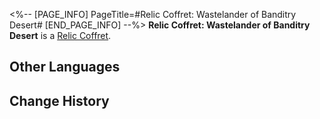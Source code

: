 <%-- [PAGE_INFO]
PageTitle=#Relic Coffret: Wastelander of Banditry Desert#
[END_PAGE_INFO] --%>
{{Item Infobox
|id          = 71011
|image       = Item Relic Coffret- Wastelander of Banditry Desert.png
|type        = Relic Coffret
|invCategory = Valuables
|rarity      = 5
|effect      = A device used to collect and restore the Lightdust in the Fragmentum to its original form. Use this to obtain a random 5-star relic from the Wastelander of Banditry Desert set.
|description = You never know what's in the box until you open it.
}}
{{Description|''"So it's essentially like buying a lottery ticket?"<br />"At least we don't need to worry about finding a cat that is both dead and alive."''}}
'''Relic Coffret: Wastelander of Banditry Desert''' is a [[Relic Coffret]].

==Other Languages==
{{Other Languages
|en   = Relic Coffret: Wastelander of Banditry Desert
|zhs  = 遗器铸盒：盗匪荒漠的废土客
|zht  = 遺器鑄盒：盜匪荒漠的廢土客
|ja   = 遺物ボックス：荒地で盗みを働く廃土客
|ko   = 유물 주조함: 황무지의 도적, 황야인
|es   = Cofre de artefactos: Habitante del yermo de los bandidos
|fr   = Coffret à relique : Ferrailleur du désert des bandits
|ru   = Сундук с Реликвиями: Головорез бандитской пустыни
|th   = กล่องรีลิกส์: Wastelander of Banditry Desert
|vi   = Hộp Đúc Di Vật: Kẻ Hoang Dã Sa Mạc
|de   = Reliktkästchen: Ödländer aus der Räuberwüste
|id   = Relic Coffret: Wastelander of Banditry Desert
|pt   = Cofre de Relíquia: Andarilho do Deserto da Bandidagem
}}

==Change History==
{{Change History|1.0}}